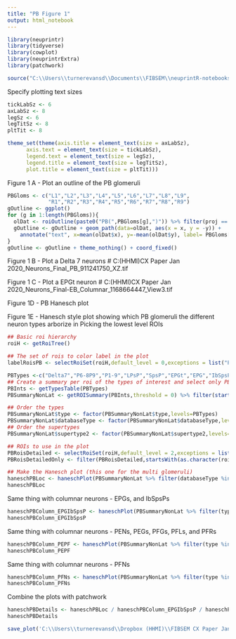 ```yaml
---
title: "PB Figure 1"
output: html_notebook
---
```



```r
library(neuprintr)
library(tidyverse)
library(cowplot)
library(neuprintrExtra)
library(patchwork)

source("C:\\Users\\turnerevansd\\Documents\\FIBSEM\\neuprintR-notebooks\\PBAnalysisUtils.R")
```

Specify plotting text sizes
```r
tickLabSz <- 6
axLabSz <- 8
legSz <- 6
legTitSz <- 8
pltTit <- 8

theme_set(theme(axis.title = element_text(size = axLabSz), 
      axis.text = element_text(size = tickLabSz),
      legend.text = element_text(size = legSz),
      legend.title = element_text(size = legTitSz),
      plot.title = element_text(size = pltTit)))

```

Figure 1 A - Plot an outline of the PB glomeruli
```r
PBGloms <- c("L1","L2","L3","L4","L5","L6","L7","L8","L9",
             "R1","R2","R3","R4","R5","R6","R7","R8","R9")
gOutline <- ggplot()
for (g in 1:length(PBGloms)){
  olDat <- roiOutline(paste0("PB(",PBGloms[g],")")) %>% filter(proj == "xz")
  gOutline <- gOutline + geom_path(data=olDat, aes(x = x, y = -y)) +
    annotate("text", x=mean(olDat$x), y=-mean(olDat$y), label= PBGloms[g],size=2)
}
gOutline <- gOutline + theme_nothing() + coord_fixed()
```

Figure 1 B - Plot a Delta 7 neurons
# C:\Users\turnerevansd\Dropbox (HHMI)\FIBSEM CX Paper Jan 2020\Figures\Renderings\CX_Neurons_Final\Other_PB\Delta7_911241750_XZ.tif

Figure 1 C - Plot a EPGt neuron
# C:\Users\turnerevansd\Dropbox (HHMI)\FIBSEM CX Paper Jan 2020\Figures\Renderings\CX_Neurons_Final\PB-EB_Columnar\EPGt_1168664447_View3.tif

Figure 1D - PB Hanesch plot

Figure 1E - Hanesch style plot showing which PB glomeruli the different neuron types arborize in
Picking the lowest level ROIs
```r
## Basic roi hierarchy
roiH <- getRoiTree()
```

```r
## The set of rois to color label in the plot
labelRoisPB <- selectRoiSet(roiH,default_level = 0,exceptions = list("PB"=2,"AL(R)"=1,"AL(L)"=1),exceptionLevelMatch = c(2,1,1))
```

```r
PBTypes <-c("Delta7","P6-8P9","P1-9","LPsP","SpsP","EPGt","EPG","IbSpsP","PEN_b(PEN2)","PEN_a(PEN1)","PFNv",paste0("PFNp_",c("e","d","c","b","a")),"PFNm_b","PFNm_a","PFNd","PFNa","PEG","PFGs",paste0("PFL",1:3),"PFR_b","PFR_a")
## Create a summary per roi of the types of interest and select only PB glomeruli rois (and reorder them)
PBInts <- getTypesTable(PBTypes)
PBSummaryNonLat <- getROISummary(PBInts,threshold = 0) %>% filter(startsWith(roi,"PB(")) %>% mutate(roi = factor(roi,levels = c(paste0("PB(R",9:1,")"),paste0("PB(L",1:9,")"))))

## Order the types
PBSummaryNonLat$type <- factor(PBSummaryNonLat$type,levels=PBTypes)
PBSummaryNonLat$databaseType <- factor(PBSummaryNonLat$databaseType,levels=PBTypes)
## Order the supertypes
PBSummaryNonLat$supertype2 <- factor(PBSummaryNonLat$supertype2,levels=c("Delta7","P","LPsP","SPS-PB","EPGt","EPG","PEN","PFN","PEG","PFGs","PFL","PFR"))
```

```r
## ROIs to use in the plot
PBRoisDetailed <- selectRoiSet(roiH,default_level = 2,exceptions = list("PB"=4,"LAL(R)"=4,"AL(R)"=1,"AL(L)"=1),exceptionLevelMatch = c(2,2,1,1))
PBRoisDetailedOnly <- filter(PBRoisDetailed,startsWith(as.character(roi),"PB(")) %>% mutate(roi = factor(roi,levels = c(paste0("PB(R",9:1,")"),paste0("PB(L",1:9,")"))))
```
```r
## Make the Hanesch plot (this one for the multi glomeruli)
haneschPBLoc <- haneschPlot(PBSummaryNonLat %>% filter(databaseType %in% c("Delta7","P1-9","LPsP","P6-8P9","SpsP","EPGt")),roiSelect = PBRoisDetailedOnly,flip = F,grouping = "supertype2",roiLabel = labelRoisPB,interactive=TRUE,showCount = T,theme=theme_minimal_grid(),regionOutlines = F)
haneschPBLoc
```

Same thing with columnar neurons - EPGs, and IbSpsPs
```r
haneschPBColumn_EPGIbSpsP <- haneschPlot(PBSummaryNonLat %>% filter(type %in% PBTypes & (databaseType %in% c("EPG","IbSpsP"))),roiSelect = PBRoisDetailedOnly,grouping = "supertype2",roiLabel = labelRoisPB,interactive=TRUE,showCount = T,theme=theme_minimal_grid(),regionOutlines = F)
haneschPBColumn_EPGIbSpsP
```

Same thing with columnar neurons - PENs, PEGs, PFGs, PFLs, and PFRs
```r
haneschPBColumn_PEPF <- haneschPlot(PBSummaryNonLat %>% filter(type %in% PBTypes & (databaseType %in% c("PEN_b(PEN2)","PEN_a(PEN1)","PEG","PFGs",paste0("PFL",1:3),"PFR_b","PFR_a"))),roiSelect = PBRoisDetailedOnly,grouping = "supertype2",roiLabel = labelRoisPB,interactive=TRUE,showCount = T,theme=theme_minimal_grid(),regionOutlines = F)
haneschPBColumn_PEPF
```

Same thing with columnar neurons - PFNs
```r
haneschPBColumn_PFNs <- haneschPlot(PBSummaryNonLat %>% filter(type %in% PBTypes & (databaseType %in% c("PFNv",paste0("PFNp_",c("e","d","c","b","a")),"PFNm_b","PFNm_a","PFNd","PFNa"))),roiSelect = PBRoisDetailedOnly,grouping = "supertype2",roiLabel = labelRoisPB,interactive=TRUE,showCount = T,theme=theme_minimal_grid(),regionOutlines = F)
haneschPBColumn_PFNs
```


Combine the plots with patchwork
```r
haneschPBDetails <- haneschPBLoc / haneschPBColumn_EPGIbSpsP / haneschPBColumn_PEPF / haneschPBColumn_PFNs + plot_layout(guides="collect",heights=c(2,1,4,4))
haneschPBDetails
```

```r
save_plot('C:\\Users\\turnerevansd\\Dropbox (HHMI)\\FIBSEM CX Paper Jan 2020\\Figures\\PB\\ForPaper\\PBDetails_HaneshPlot.pdf',haneschPBDetails,nrow=3,ncol=1.5)
```